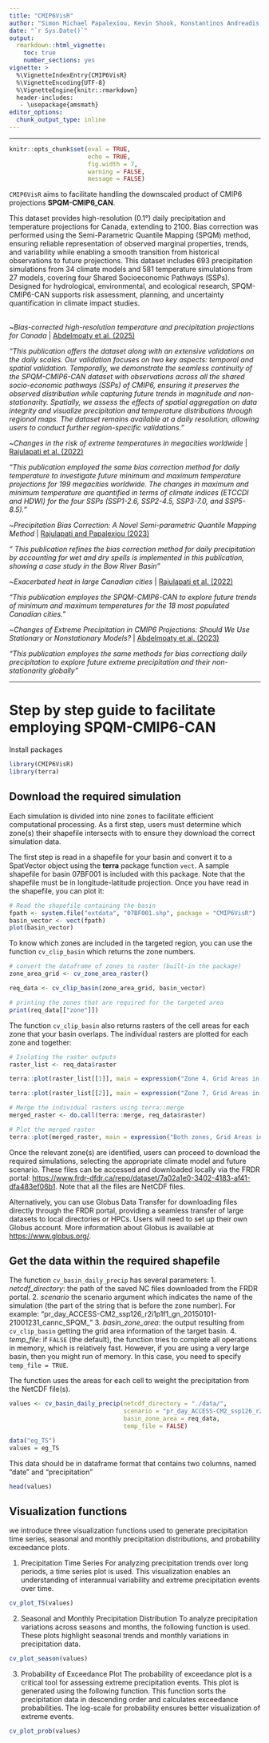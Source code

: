 ```yaml
---
title: "CMIP6VisR"
author: "Simon Michael Papalexiou, Kevin Shook, Konstantinos Andreadis, Heba Abdelmoaty"
date: "`r Sys.Date()`"
output: 
  rmarkdown::html_vignette:
    toc: true
    number_sections: yes
vignette: >
  %\VignetteIndexEntry{CMIP6VisR}
  %\VignetteEncoding{UTF-8}
  %\VignetteEngine{knitr::rmarkdown}
  header-includes:
   - \usepackage{amsmath}
editor_options: 
  chunk_output_type: inline
---
```


***

```r
knitr::opts_chunk$set(eval = TRUE,
                      echo = TRUE,
                      fig.width = 7, 
                      warning = FALSE,
                      message = FALSE)
```

`CMIP6VisR` aims to facilitate handling the downscaled product of CMIP6 projections **SPQM-CMIP6_CAN**. 

This dataset provides high-resolution (0.1°) daily precipitation and temperature projections for Canada, extending to 2100. Bias correction was performed using the Semi-Parametric Quantile Mapping (SPQM) method, ensuring reliable representation of observed marginal properties, trends, and variability while enabling a smooth transition from historical observations to future projections. This dataset includes 693 precipitation simulations from 34 climate models and 581 temperature simulations from 27 models, covering four Shared Socioeconomic Pathways (SSPs). Designed for hydrological, environmental, and ecological research, SPQM-CMIP6-CAN supports risk assessment, planning, and uncertainty quantification in climate impact studies.


<br>
~_Bias-corrected high-resolution temperature and precipitation projections for Canada_ | [Abdelmoaty et al. (2025)](https://www.nature.com/articles/s41597-025-04396-z?)

_"This publication offers the dataset along with an extensive validations on the daily scales. Our validation focuses on two key aspects: temporal and spatial validation. Temporally, we demonstrate the seamless continuity of the SPQM-CMIP6-CAN dataset with observations across all the shared socio-economic pathways (SSPs) of CMIP6, ensuring it preserves the observed distribution while capturing future trends in magnitude and non-stationarity. Spatially, we assess the effects of spatial aggregation on data integrity and visualize precipitation and temperature distributions through regional maps. The dataset remains available at a daily resolution, allowing users to conduct further region-specific validations."_

~_Changes in the risk of extreme temperatures in megacities worldwide_ | [Rajulapati et al. (2022)](https://doi.org/10.1016/j.crm.2022.100433)

_"This publication employed the same bias correction method for daily temperature to investigate future minimum and maximum temperature projections for 199 megacities worldwide. The changes in maximum and minimum temperature are quantified in terms of climate indices (ETCCDI and HDWI) for the four SSPs (SSP1-2.6, SSP2-4.5, SSP3-7.0, and SSP5-8.5)."_

~_Precipitation Bias Correction: A Novel Semi-parametric
Quantile Mapping Method_ | [Rajulapati and Papalexiou (2023)](https://doi.org/10.1029/2023EA002823)

_" This publication refines the bias correction method for daily precipitation by accounting for wet and dry spells is implemented in this publication, showing a case study in the Bow River Basin"_

~_Exacerbated heat in large Canadian cities_ | [Rajulapati et al. (2022)](https://doi.org/10.1016/j.uclim.2022.101097)


_"This publication employes the SPQM-CMIP6-CAN to explore future trends of minimum and maximum temperatures for the 18 most populated Canadian cities."_

~_Changes of Extreme Precipitation in CMIP6 Projections: Should We Use Stationary or Nonstationary Models?_ | [Abdelmoaty et al. (2023)](https://doi.org/10.1175/JCLI-D-22-0467.1)


_"This publication employes the same methods for bias correctiong daily precipitation to explore future extreme precipitation and their non-stationarity globally"_

***
# Step by step guide to facilitate employing SPQM-CMIP6-CAN {#section_1}

Install packages 
```r
library(CMIP6VisR)
library(terra)
```


## Download the required simulation

Each simulation is divided into nine zones to facilitate efficient computational processing. As a first step, users must determine which zone(s) their shapefile intersects with to ensure they download the correct simulation data.

The first step is read in a shapefile for your basin and convert it to a SpatVector object
using the **terra** package function `vect`. A sample shapefile for basin 07BF001
is included with this package. Note that the shapefile must be in longitude-latitude projection. Once you have read in the shapefile, you can plot it:

```r
# Read the shapefile containing the basin
fpath <- system.file("extdata", "07BF001.shp", package = "CMIP6VisR")
basin_vector <- vect(fpath)
plot(basin_vector)
```

To know which zones are included in the targeted region, you can use the function
`cv_clip_basin` which returns the zone numbers.

```r
# convert the dataframe of zones to raster (built-in the package)
zone_area_grid <- cv_zone_area_raster() 

req_data <- cv_clip_basin(zone_area_grid, basin_vector)

# printing the zones that are required for the targeted area
print(req_data[["zone"]])
```



The function `cv_clip_basin` also returns rasters of the cell areas for each zone
that your basin overlaps. The individual rasters are plotted for each zone
and together:

```r
# Isolating the raster outputs
raster_list <- req_data$raster

terra::plot(raster_list[[1]], main = expression("Zone 4, Grid Areas in " ~ km^2))

terra::plot(raster_list[[2]], main = expression("Zone 7, Grid Areas in " ~ km^2))

# Merge the individual rasters using terra::merge
merged_raster <- do.call(terra::merge, req_data$raster)

# Plot the merged raster
terra::plot(merged_raster, main = expression("Both zones, Grid Areas in " ~ km^2))

```


Once the relevant zone(s) are identified, users can proceed to download the required simulations, selecting the appropriate climate model and future scenario. These files can be accessed and downloaded locally via the FRDR portal: <https://www.frdr-dfdr.ca/repo/dataset/7a02a1e0-3402-4183-af41-dfa483ef06b1>. Note that all the files
are NetCDF files. 

Alternatively, you can use Globus Data Transfer for downloading files directly through the FRDR portal, providing a seamless transfer of large datasets to local directories or HPCs. Users will need to set up their own Globus account. More information about Globus is available at <https://www.globus.org/>.


## Get the data within the required shapefile

The function `cv_basin_daily_precip` has several parameters:
1. *netcdf_directory*: the path of the saved NC files downloaded from the FRDR portal.
2. *scenario* the scenario argument which indicates the name of the simulation (the part of the string that is before the zone number). For example: "pr_day_ACCESS-CM2_ssp126_r2i1p1f1_gn_20150101-21001231_cannc_SPQM_"
3. *basin_zone_area*: the output resulting from `cv_clip_basin` getting the grid area information of the target basin. 
4. *temp_file*: if `FALSE` (the default), the function tries to complete all operations in memory, 
which is relatively fast. However, if you are using a very large basin, then you might run of memory.
In this case, you need to specify `temp_file = TRUE`.

The function uses the areas for each cell to weight the precipitation from the NetCDF file(s).

```r
values <- cv_basin_daily_precip(netcdf_directory = "./data/",
                                scenario = "pr_day_ACCESS-CM2_ssp126_r2i1p1f1_gn_20150101-21001231_cannc_SPQM_",
                                basin_zone_area = req_data,
                                temp_file = FALSE)
```


```r
data("eg_TS")
values = eg_TS
```

This data should be in dataframe format that contains two columns, named "date" and "precipitation"

```r
head(values)
```


## Visualization functions

we introduce three visualization functions used to generate precipitation time series, seasonal and monthly precipitation distributions, and probability exceedance plots. 



1. Precipitation Time Series
For analyzing precipitation trends over long periods, a time series plot is used. This visualization enables an understanding of interannual variability and extreme precipitation events over time.

```r
cv_plot_TS(values)
```

2. Seasonal and Monthly Precipitation Distribution
To analyze precipitation variations across seasons and months, the following function is used. These plots highlight seasonal trends and monthly variations in precipitation data.

```r
cv_plot_season(values)
```


3. Probability of Exceedance Plot
The probability of exceedance plot is a critical tool for assessing extreme precipitation events. This plot is generated using the following function. This function sorts the precipitation data in descending order and calculates exceedance probabilities. The log-scale for probability ensures better visualization of extreme events.

```r

cv_plot_prob(values)
```


